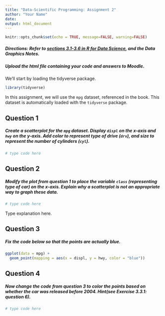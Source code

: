 ```yaml
---
title: "Data-Scientific Programming: Assignment 2"
author: "Your Name"
date: 
output: html_document
---
```


```r
knitr::opts_chunk$set(echo = TRUE, message=FALSE, warning=FALSE)
```


##### Directions: Refer to [sections 3.1-3.6 in R for Data Science](https://r4ds.had.co.nz/data-visualisation.html), and the Data Graphics Notes.

##### Upload the html file containing your code and answers to Moodle. 

We'll start by loading the tidyverse package. 

```r
library(tidyverse)
```

In this assignment, we will use the `mpg` dataset, referenced in the book. This dataset is automatically loaded with the `tidyverse` package. 

## Question 1 

##### Create a scatterplot for the `mpg` dataset. Display `displ` on the x-axis and `hwy` on the y-axis. Add color to represent type of drive (`drv`), and size to represent the number of cylinders (`cyl`).

```r
# type code here
```


## Question 2

##### Modify the plot from question 1 to place the variable `class` (representing type of car) on the x-axis. Explain why a scatterplot is not an appropriate way to graph these data.   

```r
# type code here
```

Type explanation here. 

## Question 3

##### Fix the code below so that the points are actually blue. 

```r
ggplot(data = mpg) + 
  geom_point(mapping = aes(x = displ, y = hwy, color = "blue"))
```

## Question 4

##### Now change the code from question 3 to color the points based on whether the car was released before 2004. Hint(see Exercise 3.3.1: question 6). 

```r
# type code here
```

